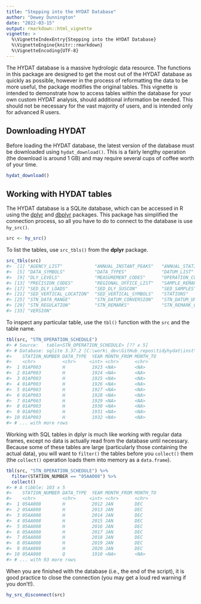 ```yaml
---
title: "Stepping into the HYDAT Database"
author: "Dewey Dunnington"
date: "2022-03-15"
output: rmarkdown::html_vignette
vignette: >
  %\VignetteIndexEntry{Stepping into the HYDAT Database}
  %\VignetteEngine{knitr::rmarkdown}
  %\VignetteEncoding{UTF-8}
---
```




The HYDAT database is a massive hydrologic data resource. The functions in this package are designed to get the most out of the HYDAT database as quickly as possible, however in the process of reformatting the data to be more useful, the package modifies the original tables. This vignette is intended to demonstrate how to access tables within the database for your own custom HYDAT analysis, should additional information be needed. This should not be necessary for the vast majority of users, and is intended only for advanced R users.

## Downloading HYDAT

Before loading the HYDAT database, the latest version of the database must be downloaded using `hydat_download()`. This is a fairly lengthy operation (the download is around 1 GB) and may require several cups of coffee worth of your time.


```r
hydat_download()
```



## Working with HYDAT tables

The HYDAT database is a SQLite database, which can be accessed in R using the [dplyr](https://dplyr.tidyverse.org/) and [dbplyr](https://dbplyr.tidyverse.org/) packages. This package has simplified the connection process, so all you have to do to connect to the database is use `hy_src()`.


```r
src <- hy_src()
```

To list the tables, use `src_tbls()` from the **dplyr** package.


```r
src_tbls(src)
#>  [1] "AGENCY_LIST"            "ANNUAL_INSTANT_PEAKS"   "ANNUAL_STATISTICS"      "CONCENTRATION_SYMBOLS" 
#>  [5] "DATA_SYMBOLS"           "DATA_TYPES"             "DATUM_LIST"             "DLY_FLOWS"             
#>  [9] "DLY_LEVELS"             "MEASUREMENT_CODES"      "OPERATION_CODES"        "PEAK_CODES"            
#> [13] "PRECISION_CODES"        "REGIONAL_OFFICE_LIST"   "SAMPLE_REMARK_CODES"    "SED_DATA_TYPES"        
#> [17] "SED_DLY_LOADS"          "SED_DLY_SUSCON"         "SED_SAMPLES"            "SED_SAMPLES_PSD"       
#> [21] "SED_VERTICAL_LOCATION"  "SED_VERTICAL_SYMBOLS"   "STATIONS"               "STN_DATA_COLLECTION"   
#> [25] "STN_DATA_RANGE"         "STN_DATUM_CONVERSION"   "STN_DATUM_UNRELATED"    "STN_OPERATION_SCHEDULE"
#> [29] "STN_REGULATION"         "STN_REMARKS"            "STN_REMARK_CODES"       "STN_STATUS_CODES"      
#> [33] "VERSION"
```

To inspect any particular table, use the `tbl()` function with the `src` and the table name.


```r
tbl(src, "STN_OPERATION_SCHEDULE")
#> # Source:   table<STN_OPERATION_SCHEDULE> [?? x 5]
#> # Database: sqlite 3.37.2 [C:\work\_dev\GitHub_repos\tidyhydat\inst\test_db\tinyhydat.sqlite3]
#>    STATION_NUMBER DATA_TYPE  YEAR MONTH_FROM MONTH_TO
#>    <chr>          <chr>     <int> <chr>      <chr>   
#>  1 01AP003        H          1923 <NA>       <NA>    
#>  2 01AP003        H          1924 <NA>       <NA>    
#>  3 01AP003        H          1925 <NA>       <NA>    
#>  4 01AP003        H          1926 <NA>       <NA>    
#>  5 01AP003        H          1927 <NA>       <NA>    
#>  6 01AP003        H          1928 <NA>       <NA>    
#>  7 01AP003        H          1929 <NA>       <NA>    
#>  8 01AP003        H          1930 <NA>       <NA>    
#>  9 01AP003        H          1931 <NA>       <NA>    
#> 10 01AP003        H          1932 <NA>       <NA>    
#> # ... with more rows
```

Working with SQL tables in dplyr is much like working with regular data frames, except no data is actually read from the database until necessary. Because some of these tables are large (particularly those containing the actual data), you will want to `filter()` the tables before you `collect()` them (the `collect()` operation loads them into memory as a `data.frame`).


```r
tbl(src, "STN_OPERATION_SCHEDULE") %>%
  filter(STATION_NUMBER == "05AA008") %>%
  collect()
#> # A tibble: 103 x 5
#>    STATION_NUMBER DATA_TYPE  YEAR MONTH_FROM MONTH_TO
#>    <chr>          <chr>     <int> <chr>      <chr>   
#>  1 05AA008        H          2012 JAN        DEC     
#>  2 05AA008        H          2013 JAN        DEC     
#>  3 05AA008        H          2014 JAN        DEC     
#>  4 05AA008        H          2015 JAN        DEC     
#>  5 05AA008        H          2016 JAN        DEC     
#>  6 05AA008        H          2017 JAN        DEC     
#>  7 05AA008        H          2018 JAN        DEC     
#>  8 05AA008        H          2019 JAN        DEC     
#>  9 05AA008        H          2020 JAN        DEC     
#> 10 05AA008        Q          1910 <NA>       <NA>    
#> # ... with 93 more rows
```

When you are finished with the database (i.e., the end of the script), it is good practice to close the connection (you may get a loud red warning if you don't!).


```r
hy_src_disconnect(src)
```


